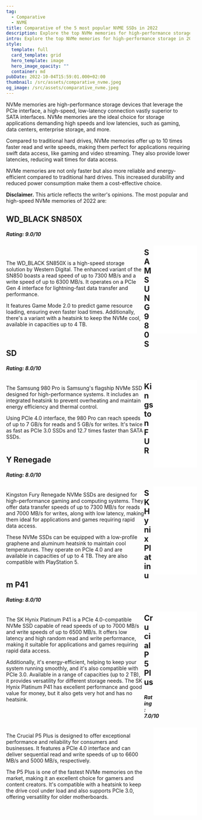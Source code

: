```yaml
---
tag:
  - Comparative
  - NVME
title: Comparative of the 5 most popular NVME SSDs in 2022
description: Explore the top NVMe memories for high-performance storage in 2022. Make informed choices for gaming, content creation, and more.
intro: Explore the top NVMe memories for high-performance storage in 2022.
style:
  template: full
  card_template: grid
  hero_template: image
  hero_image_opacity: ""
  container: md
pubDate: 2022-10-04T15:59:01.000+02:00
thumbnail: /src/assets/comparative_nvme.jpeg
og_image: /src/assets/comparative_nvme.jpeg
---
```


NVMe memories are high-performance storage devices that leverage the PCIe interface, a high-speed, low-latency connection vastly superior to SATA interfaces. NVMe memories are the ideal choice for storage applications demanding high speeds and low latencies, such as gaming, data centers, enterprise storage, and more.

Compared to traditional hard drives, NVMe memories offer up to 10 times faster read and write speeds, making them perfect for applications requiring swift data access, like gaming and video streaming. They also provide lower latencies, reducing wait times for data access.

NVMe memories are not only faster but also more reliable and energy-efficient compared to traditional hard drives. This increased durability and reduced power consumption make them a cost-effective choice.

**Disclaimer.** This article reflects the writer's opinions. The most popular and high-speed NVMe memories of 2022 are:
  ## WD_BLACK SN850X
  ##### Rating: 9.0/10
<div style="margin-bottom: 25px;">
  <div style="width: 75%; float: left;margin-bottom: 25px; margin-top: 25px;">

  The WD_BLACK SN850X is a high-speed storage solution by Western Digital. The enhanced variant of the SN850 boasts a read speed of up to 7300 MB/s and a write speed of up to 6300 MB/s. It operates on a PCIe Gen 4 interface for lightning-fast data transfer and performance.
  
  It features Game Mode 2.0 to predict game resource loading, ensuring even faster load times. Additionally, there's a variant with a heatsink to keep the NVMe cool, available in capacities up to 4 TB.
  </div>
  <div style="width: 5%; float: left;"></div>
  <div style="width: 20%; float: right; margin-bottom: 25px;">
    <iframe sandbox="allow-popups allow-scripts allow-modals allow-forms allow-same-origin" style="width:120px;height:240px;" marginwidth="0" marginheight="0" scrolling="no" frameborder="0" src="//rcm-eu.amazon-adsystem.com/e/cm?lt1=_blank&bc1=FFFFFF&IS2=1&bg1=FFFFFF&fc1=000000&lc1=0000FF&t=developerbl06-21&language=es_ES&o=30&p=8&l=as4&m=amazon&f=ifr&ref=as_ss_li_til&asins=B0C47ZX1WB&linkId=b35858a3f6b6f2d870fb02a4ae452c5b"></iframe>
  </div>
</div>

  ## SAMSUNG 980 SSD
  ##### Rating: 8.0/10

<div style="margin-bottom: 25px;">
  <div style="width: 75%; float: left;margin-bottom: 25px;">

  The Samsung 980 Pro is Samsung's flagship NVMe SSD designed for high-performance systems. It includes an integrated heatsink to prevent overheating and maintain energy efficiency and thermal control.

  Using PCIe 4.0 interface, the 980 Pro can reach speeds of up to 7 GB/s for reads and 5 GB/s for writes. It's twice as fast as PCIe 3.0 SSDs and 12.7 times faster than SATA SSDs.
  </div>
  <div style="width: 5%; float: left;"></div>
  <div style="width: 20%; float: right;margin-bottom: 25px;">
    <iframe sandbox="allow-popups allow-scripts allow-modals allow-forms allow-same-origin" style="width:120px;height:240px;" marginwidth="0" marginheight="0" scrolling="no" frameborder="0" src="//rcm-eu.amazon-adsystem.com/e/cm?lt1=_blank&bc1=FFFFFF&IS2=1&bg1=FFFFFF&fc1=000000&lc1=0000FF&t=developerbl06-21&language=es_ES&o=30&p=8&l=as4&m=amazon&f=ifr&ref=as_ss_li_til&asins=B08TJ2649W&linkId=37358d507d3372b729c0ed9711af1559"></iframe>    
  </div>
</div>

  ## Kingston FURY Renegade
  ##### Rating: 8.0/10

<div style="margin-bottom: 25px;">
  <div style="width: 75%; float: left;margin-bottom: 25px;">

  Kingston Fury Renegade NVMe SSDs are designed for high-performance gaming and computing systems. They offer data transfer speeds of up to 7300 MB/s for reads and 7000 MB/s for writes, along with low latency, making them ideal for applications and games requiring rapid data access.

  These NVMe SSDs can be equipped with a low-profile graphene and aluminum heatsink to maintain cool temperatures. They operate on PCIe 4.0 and are available in capacities of up to 4 TB. They are also compatible with PlayStation 5.
  </div>
  <div style="width: 5%; float: left;"></div>
  <div style="width: 20%; float: right;margin-bottom: 25px;">
    <iframe sandbox="allow-popups allow-scripts allow-modals allow-forms allow-same-origin" style="width:120px;height:240px;" marginwidth="0" marginheight="0" scrolling="no" frameborder="0" src="//rcm-eu.amazon-adsystem.com/e/cm?lt1=_blank&bc1=FFFFFF&IS2=1&bg1=FFFFFF&fc1=000000&lc1=0000FF&t=developerbl06-21&language=es_ES&o=30&p=8&l=as4&m=amazon&f=ifr&ref=as_ss_li_til&asins=B09K3H2YHX&linkId=d3b9449b4e57d4ae245645b9c0097517"></iframe>
  </div>
</div>

  ## SK Hynix Platinum P41
  ##### Rating: 8.0/10

<div style="margin-bottom: 25px;">
  <div style="width: 75%; float: left;margin-bottom: 25px;">

  The SK Hynix Platinum P41 is a PCIe 4.0-compatible NVMe SSD capable of read speeds of up to 7000 MB/s and write speeds of up to 6500 MB/s. It offers low latency and high random read and write performance, making it suitable for applications and games requiring rapid data access.

Additionally, it's energy-efficient, helping to keep your system running smoothly, and it's also compatible with PCIe 3.0. Available in a range of capacities (up to 2 TB), it provides versatility for different storage needs. The SK Hynix Platinum P41 has excellent performance and good value for money, but it also gets very hot and has no heatsink.

</div>
  <div style="width: 5%; float: left;"></div>
  <div style="width: 20%; float: right;margin-bottom: 25px;">
<iframe sandbox="allow-popups allow-scripts allow-modals allow-forms allow-same-origin" style="width:120px;height:240px;" marginwidth="0" marginheight="0" scrolling="no" frameborder="0" src="//rcm-eu.amazon-adsystem.com/e/cm?lt1=_blank&bc1=FFFFFF&IS2=1&bg1=FFFFFF&fc1=000000&lc1=0000FF&t=developerbl06-21&language=es_ES&o=30&p=8&l=as4&m=amazon&f=ifr&ref=as_ss_li_til&asins=B09QX6SL2Y&linkId=e0bd17b8c3e4faec96966b427cfed9f5"></iframe>
  </div>
</div>

  ## Crucial P5 Plus
  ##### Rating: 7.0/10

<div style="margin-bottom: 25px;">
  <div style="width: 75%; float: left;margin-bottom: 25px;">


The Crucial P5 Plus is designed to offer exceptional performance and reliability for consumers and businesses. It features a PCIe 4.0 interface and can deliver sequential read and write speeds of up to 6600 MB/s and 5000 MB/s, respectively.

The P5 Plus is one of the fastest NVMe memories on the market, making it an excellent choice for gamers and content creators. It's compatible with a heatsink to keep the drive cool under load and also supports PCIe 3.0, offering versatility for older motherboards.

</div>
  <div style="width: 5%; float: left;"></div>
  <div style="width: 20%; float: right;margin-bottom: 25px;">
<iframe sandbox="allow-popups allow-scripts allow-modals allow-forms allow-same-origin" style="width:120px;height:240px;" marginwidth="0" marginheight="0" scrolling="no" frameborder="0" src="//rcm-eu.amazon-adsystem.com/e/cm?lt1=_blank&bc1=FFFFFF&IS2=1&bg1=FFFFFF&fc1=000000&lc1=0000FF&t=developerbl06-21&language=es_ES&o=30&p=8&l=as4&m=amazon&f=ifr&ref=as_ss_li_til&asins=B0C34Y8C8L&linkId=48e62795826a1fa5aa7da6ddb352ede8"></iframe>
  </div>
</div>
